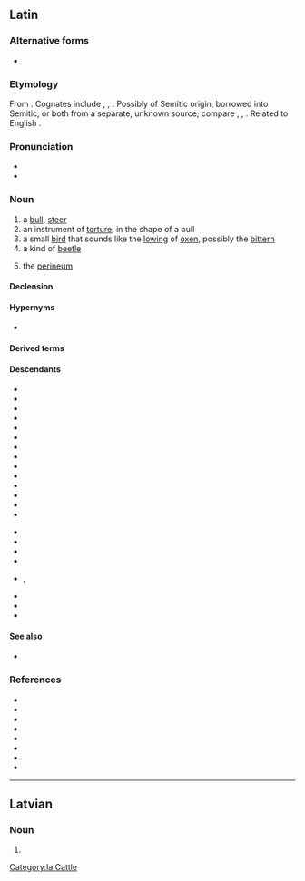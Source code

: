 {{also|Taurus}}
==Latin==
{{wikipedia|dab=taurus|lang=la}}

===Alternative forms===
* {{l|la|(''archaic'') [[tarvus]], [[tarvos]]}}

===Etymology===
From {{inh|la|ine-pro|*táwros}}. Cognates include {{cog|grc|ταῦρος|}}, {{cog|prg|tauris}}, {{cog|gem-pro|*steuraz}}. Possibly of Semitic origin, borrowed into Semitic, or both from a separate, unknown source; compare {{cog|sem-pro|*θawr-}}, {{cog|ar|ثور}}, {{cog|he|שור}}. Related to English {{m|en|steer}}.

===Pronunciation===
* {{la-IPA|taurus}}
* {{audio|la|la-cls-taurus.ogg|Audio (Classical)}}

===Noun===
{{la-noun|taurus<2>}}

# a [[bull]], [[steer]]
# an instrument of [[torture]], in the shape of a bull
# a small [[bird]] that sounds like the [[lowing]] of [[ox]]en, possibly the [[bittern]]
# a kind of [[beetle]]
# {{lb|la|anatomy}} the [[perineum]]

====Declension====
{{la-ndecl|taurus<2>}}

====Hypernyms====
* {{l|la|bōs}}

====Derived terms====
{{der3|la|taura
|taureus
|tauricornis
|taurifer
|tauriformis
|taurigenus
|taurīnus
|taurobolicus
|taurobolīnus
|taurobolior
|taurocenta
|taurophthalmon
|taurulus
|Taurus
}}

====Descendants====
{{top2}}
* {{desc|rup|tavru}}
* {{desc|ast|toru}}
* {{desc|ca|toro}}
* {{desc|co|toru}}
* {{desc|bor=1|en|Taurus}}
* {{desc|fr|taureau}}
* {{desc|fur|taur}}
* {{desc|gl|touro}}
* {{desc|io|tauro}}
* {{desc|ia|tauro}}
* {{desc|it|toro}}
* {{desc|nrf|touothé}}
* {{desc|oc|taur}}
* {{desc|fro|tor}}
{{mid2}}
* {{desc|pt|touro}}
* {{desc|ro|taur}}
* {{desc|rm|taur}}
* {{desc|sc|trau}}
* {{desc|scn|tàuru}}, {{l|scn|tàvuru}}
* {{desctree|es|toro}}
* {{desc|vec|toro}}
* {{desc|wa|torea}}
{{bottom}}

====See also====
* {{l|la|vacca}}

===References===
* {{R:L&S}}
* {{R:Elementary Lewis}}
* {{R:du Cange}}
* {{R:Gaffiot}}
* {{R:PersEnc}}
* {{R:Peck}}
* {{R:Smith's Persons}}
* {{R:Nocentini|hw=toro}}<!-- etymology -->

[[Category:la:Cattle]]

----

==Latvian==

===Noun===
{{head|lv|noun form|g=m}}

# {{lv-inflection of|taurs|acc|p}}